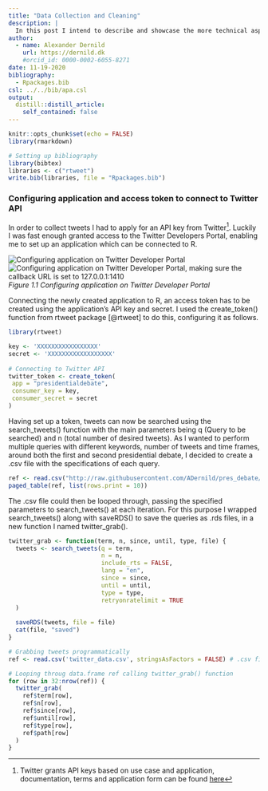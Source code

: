 ```yaml
---
title: "Data Collection and Cleaning"
description: |
  In this post I intend to describe and showcase the more technical aspects, of the data collection and cleaning process of Twitter data for a Natural Language Processing project focused on the Presidential debates 2020. For this project I collected, a total amount of 325.314 unique tweets, during and immediately after the first and second presidential debate 2020. To do this I used R software, R Studio, Twitter Rest API, and R markdown and Distill for this site.
author:
  - name: Alexander Dernild
    url: https://dernild.dk
    #orcid_id: 0000-0002-6055-8271
date: 11-19-2020
bibliography: 
  - Rpackages.bib
csl: ../../bib/apa.csl
output:
  distill::distill_article:
    self_contained: false
---
```


```r
knitr::opts_chunk$set(echo = FALSE)
library(rmarkdown)

# Setting up bibliography
library(bibtex)
libraries <- c("rtweet") 
write.bib(libraries, file = "Rpackages.bib")
```

### Configuring application and access token to connect to Twitter API

In order to collect tweets I had to apply for an API key from Twitter[^1]. Luckily I was fast enough granted access to the Twitter Developers Portal, enabling me to set up an application which can be connected to R.

![Configuring application on Twitter Developer Portal](images/twitterApp1.png) ![Configuring application on Twitter Developer Portal, making sure the callback URL is set to 127.0.0.1:1410](images/twitterApp2.png) *Figure 1.1 Configuring application on Twitter Developer Portal*

Connecting the newly created application to R, an access token has to be created using the application's API key and secret. I used the create_token() function from rtweet package [@rtweet] to do this, configuring it as follows.
```r
library(rtweet)

key <- 'XXXXXXXXXXXXXXXXX'
secret <- 'XXXXXXXXXXXXXXXXXX'
     
# Connecting to Twitter API
twitter_token <- create_token(
 app = "presidentialdebate",
 consumer_key = key,
 consumer_secret = secret
)
```
Having set up a token, tweets can now be searched using the search_tweets() function with the main parameters being q (Query to be searched) and n (total number of desired tweets). As I wanted to perform multiple queries with different keywords, number of tweets and time frames, around both the first and second presidential debate, I decided to create a .csv file with the specifications of each query.

```r
ref <- read.csv("http://raw.githubusercontent.com/ADernild/pres_debate/main/twitter_data.csv")
paged_table(ref, list(rows.print = 10))
```

The .csv file could then be looped through, passing the specified parameters to search_tweets() at each iteration. For this purpose I wrapped search_tweets() along with saveRDS() to save the queries as .rds files, in a new function I named twitter_grab(). 

```r
twitter_grab <- function(term, n, since, until, type, file) {
  tweets <- search_tweets(q = term,
                          n = n,
                          include_rts = FALSE,
                          lang = "en",
                          since = since,
                          until = until,
                          type = type,
                          retryonratelimit = TRUE
  )
  
  saveRDS(tweets, file = file)
  cat(file, "saved")
}
```


```r
# Grabbing tweets programmatically
ref <- read.csv('twitter_data.csv', stringsAsFactors = FALSE) # .csv file containing paths and search specs

# Looping throug data.frame ref calling twitter_grab() function
for (row in 32:nrow(ref)) {
  twitter_grab(
    ref$term[row],
    ref$n[row],
    ref$since[row],
    ref$until[row],
    ref$type[row],
    ref$path[row]
  )
}
```


[^1]: Twitter grants API keys based on use case and application, documentation, terms and application form can be found [here](https://developer.twitter.com/en)

